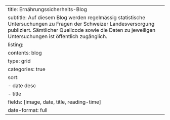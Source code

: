 ---
title: Ernährungssicherheits-Blog
subtitle: Auf diesem Blog werden regelmässig statistische Untersuchungen zu Fragen der Schweizer Landesversorgung publiziert. Sämtlicher Quellcode sowie die Daten zu jeweiligen Untersuchungen ist öffentlich zugänglich.
listing:
    contents: blog
    type: grid
    categories: true
    sort:
     - date desc
     - title
    fields: [image, date, title, reading-time]
date-format: full
---